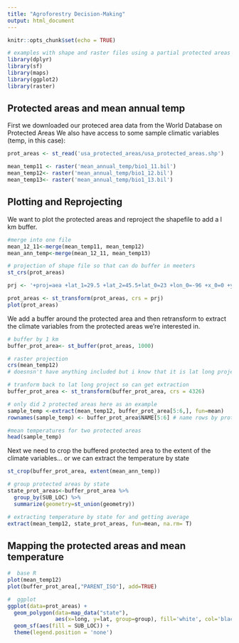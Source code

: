 ```yaml
---
title: "Agroforestry Decision-Making"
output: html_document
---
```


```r
knitr::opts_chunk$set(echo = TRUE)

# examples with shape and raster files using a partial protected areas shape file and raster for mean annual temperature in the US
library(dplyr)
library(sf)
library(maps)
library(ggplot2)
library(raster)

```

## Protected areas and mean annual temp
First we downloaded our proteced area data from the World Database on Protected Areas
We also have access to some sample climatic variables (temp, in this case):

```r
prot_areas <- st_read('usa_protected_areas/usa_protected_areas.shp')

mean_temp11 <- raster('mean_annual_temp/bio1_11.bil')
mean_temp12<- raster('mean_annual_temp/bio1_12.bil')
mean_temp13<- raster('mean_annual_temp/bio1_13.bil')

```

## Plotting and Reprojecting

We want to plot the protected areas and reproject the shapefile to add a l km buffer.

```r
#merge into one file
mean_12_11<-merge(mean_temp11, mean_temp12)
mean_ann_temp<-merge(mean_12_11, mean_temp13)

# projection of shape file so that can do buffer in meeters
st_crs(prot_areas)

prj <- '+proj=aea +lat_1=29.5 +lat_2=45.5+lat_0=23 +lon_0=-96 +x_0=0 +y_0=0 +ellps=GRS80 +towgs84=0,0,0,0,0,0,0+units=m +no_defs'

prot_areas <- st_transform(prot_areas, crs = prj)
plot(prot_areas)
```

We add a buffer around the protected area and then retransform to extract the climate variables from the protected areas we're interested in.

```r
# buffer by 1 km
buffer_prot_area<- st_buffer(prot_areas, 1000)

# raster projection
crs(mean_temp12)
# doesnsn't have anything included but i know that it is lat long projection

# tranform back to lat long project so can get extraction
buffer_prot_area <- st_transform(buffer_prot_area, crs = 4326)

# only did 2 protected areas here as an example
sample_temp <-extract(mean_temp12, buffer_prot_area[5:6,], fun=mean)
rownames(sample_temp) <- buffer_prot_area$NAME[5:6] # name rows by protected area

#mean temperatures for two protected areas
head(sample_temp)
```

Next we need to crop the buffered protected area to the extent of the climate variables...
or we can extract the temperature by state

```r

st_crop(buffer_prot_area, extent(mean_ann_temp))

# group protected areas by state
state_prot_areas<-buffer_prot_area %>%
  group_by(SUB_LOC) %>%
  summarize(geometry=st_union(geometry))

# extracting temperature by state for and getting average
extract(mean_temp12, state_prot_areas, fun=mean, na.rm= T)

```

## Mapping the protected areas and mean temperature
```r

#  base R
plot(mean_temp12)
plot(buffer_prot_area[,"PARENT_ISO"], add=TRUE)

#  ggplot
ggplot(data=prot_areas) +
  geom_polygon(data=map_data("state"), 
               aes(x=long, y=lat, group=group), fill='white', col='black') +
  geom_sf(aes(fill = SUB_LOC)) +
  theme(legend.position = 'none')


```

